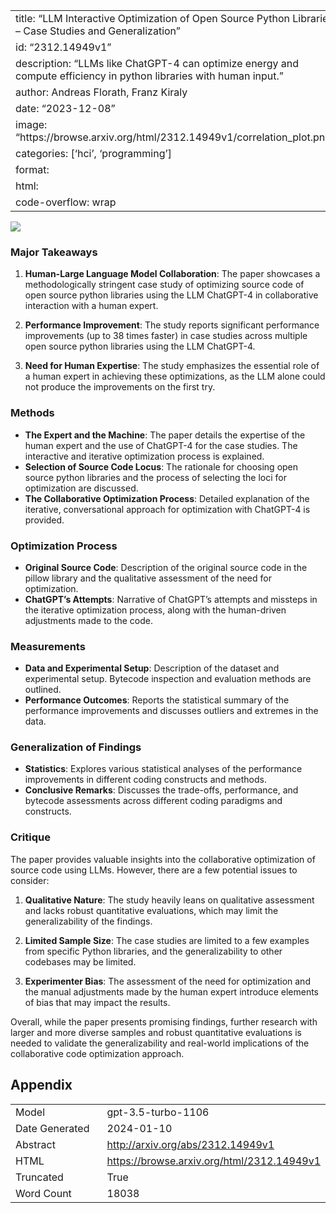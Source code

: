 
---
title: "LLM Interactive Optimization of Open Source Python Libraries -- Case Studies and Generalization"
id: "2312.14949v1"
description: "LLMs like ChatGPT-4 can optimize energy and compute efficiency in python libraries with human input."
author: Andreas Florath, Franz Kiraly
date: "2023-12-08"
image: "https://browse.arxiv.org/html/2312.14949v1/correlation_plot.png"
categories: ['hci', 'programming']
format:
  html:
    code-overflow: wrap
---

![](https://browse.arxiv.org/html/2312.14949v1/correlation_plot.png)

### Major Takeaways

1. **Human-Large Language Model Collaboration**: The paper showcases a methodologically stringent case study of optimizing source code of open source python libraries using the LLM ChatGPT-4 in collaborative interaction with a human expert.

2. **Performance Improvement**: The study reports significant performance improvements (up to 38 times faster) in case studies across multiple open source python libraries using the LLM ChatGPT-4.

3. **Need for Human Expertise**: The study emphasizes the essential role of a human expert in achieving these optimizations, as the LLM alone could not produce the improvements on the first try.

### Methods

- **The Expert and the Machine**: The paper details the expertise of the human expert and the use of ChatGPT-4 for the case studies. The interactive and iterative optimization process is explained.
- **Selection of Source Code Locus**: The rationale for choosing open source python libraries and the process of selecting the loci for optimization are discussed.
- **The Collaborative Optimization Process**: Detailed explanation of the iterative, conversational approach for optimization with ChatGPT-4 is provided.

### Optimization Process

- **Original Source Code**: Description of the original source code in the pillow library and the qualitative assessment of the need for optimization.
- **ChatGPT’s Attempts**: Narrative of ChatGPT's attempts and missteps in the iterative optimization process, along with the human-driven adjustments made to the code.

### Measurements

- **Data and Experimental Setup**: Description of the dataset and experimental setup. Bytecode inspection and evaluation methods are outlined.
- **Performance Outcomes**: Reports the statistical summary of the performance improvements and discusses outliers and extremes in the data.

### Generalization of Findings

- **Statistics**: Explores various statistical analyses of the performance improvements in different coding constructs and methods.
- **Conclusive Remarks**: Discusses the trade-offs, performance, and bytecode assessments across different coding paradigms and constructs.

### Critique

The paper provides valuable insights into the collaborative optimization of source code using LLMs. However, there are a few potential issues to consider: 

1. **Qualitative Nature**: The study heavily leans on qualitative assessment and lacks robust quantitative evaluations, which may limit the generalizability of the findings.

2. **Limited Sample Size**: The case studies are limited to a few examples from specific Python libraries, and the generalizability to other codebases may be limited.

3. **Experimenter Bias**: The assessment of the need for optimization and the manual adjustments made by the human expert introduce elements of bias that may impact the results.

Overall, while the paper presents promising findings, further research with larger and more diverse samples and robust quantitative evaluations is needed to validate the generalizability and real-world implications of the collaborative code optimization approach.

## Appendix

|          |          |
|----------|----------|
| Model     | gpt-3.5-turbo-1106       |
| Date Generated     | 2024-01-10       |
| Abstract | [http://arxiv.org/abs/2312.14949v1](http://arxiv.org/abs/2312.14949v1)        |
| HTML     | [https://browse.arxiv.org/html/2312.14949v1](https://browse.arxiv.org/html/2312.14949v1)       |
| Truncated       | True       |
| Word Count       | 18038       |